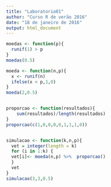 ```yaml
---
title: "Laboratorio01"
author: "Curso R de verão 2016"
date: "18 de janeiro de 2016"
output: html_document
---
```

```r
moedas <- function(p){
  runif(1) > p
}
moedas(0.5)

moeda <- function(n,p){
  x <- runif(n)
  ifelse(x < p,1,0)
}
moeda(2,0.5)


proporcao <- function(resultados){
    sum(resultados)/length(resultados)
}
proporcao(c(1,0,0,0,0,1,1,1,0))


simulacao <- function(k,n,p){
  vet = integer(length = k)
  for (i in 1:k) {
  vet[i]<- moeda(n,p) %>%  proporcao()
  }
  vet
}
simulacao(3,3,0.5)







```

